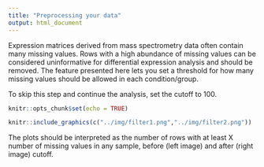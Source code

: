 ```yaml
---
title: "Preprocessing your data"
output: html_document
---
```


Expression matrices derived from mass spectrometry data often contain many missing values. Rows with a high abundance of missing values can be considered uninformative for differential expression analysis and should be removed. The feature presented here lets you set a threshold for how many missing values should be allowed in each condition/group.

To skip this step and continue the analysis, set the cutoff to 100.

```r
knitr::opts_chunk$set(echo = TRUE)
```



```r
knitr::include_graphics(c("../img/filter1.png","../img/filter2.png"))
```


The plots should be interpreted as the number of rows with at least X number of missing values in any sample, before (left image) and after (right image) cutoff.
